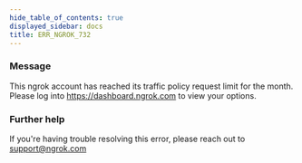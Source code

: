 ```yaml
---
hide_table_of_contents: true
displayed_sidebar: docs
title: ERR_NGROK_732
---
```


### Message

This ngrok account has reached its traffic policy request limit for the month. Please log into https://dashboard.ngrok.com to view your options.

### Further help

If you're having trouble resolving this error, please reach out to [support@ngrok.com](mailto:support@ngrok.com?subject=Help%20with%20ERR_NGROK_732)
